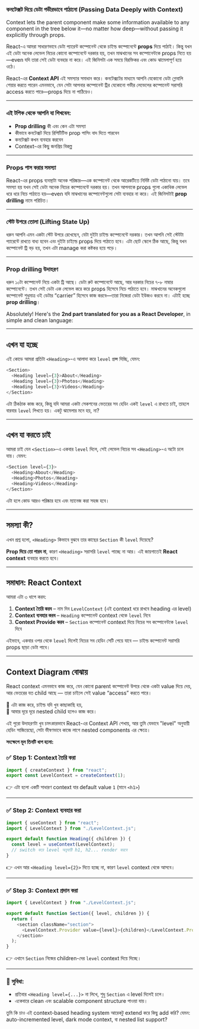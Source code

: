 ### কনটেক্সট দিয়ে ডেটা গভীরভাবে পাঠানো (Passing Data Deeply with Context)

Context lets the parent component make some information available to any component in the tree below it—no matter how deep—without passing it explicitly through props.

React-এ আমরা সাধারণভাবে ডেটা প্যারেন্ট কম্পোনেন্ট থেকে চাইল্ড কম্পোনেন্টে **props** দিয়ে পাঠাই। কিন্তু যখন এই ডেটা অনেক লেভেল নিচের কোনো কম্পোনেন্টে দরকার হয়, তখন মাঝখানের সব কম্পোনেন্টকে props নিতে হয়—even যদি তারা সেই ডেটা ব্যবহার না করে। এই জিনিসটা এক সময়ে বিরক্তিকর এবং কোড ঝামেলাপূর্ণ হয়ে ওঠে।

React-এর **Context API** এই সমস্যার সমাধান করে। কনটেক্সটের মাধ্যমে আপনি যেকোনো ডেটা গ্লোবালি শেয়ার করতে পারেন এমনভাবে, যেন সেটা আপনার কম্পোনেন্ট ট্রির যেকোনো গভীর লেভেলের কম্পোনেন্ট সরাসরি access করতে পারে—props দিয়ে না পাঠিয়েও।

---

### এই টপিক থেকে আপনি যা শিখবেন:

- **Prop drilling** কী এবং কেন এটা সমস্যা
- কীভাবে কনটেক্সট দিয়ে রিপিটিটিভ prop পাসিং বাদ দিতে পারবেন
- কনটেক্সট কখন ব্যবহার করবেন
- Context-এর কিছু জনপ্রিয় বিকল্প

---

### Props পাস করার সমস্যা

React-এর props ব্যবস্থাটা অনেক পরিষ্কার—এক কম্পোনেন্ট থেকে আরেকটিতে নির্দিষ্ট ডেটা পাঠানো যায়। তবে সমস্যা হয় যখন সেই ডেটা অনেক নিচের কম্পোনেন্টে দরকার হয়। তখন আপনাকে props গুলো একাধিক লেভেল ধরে ধরে নিচে পাঠাতে হয়—even যদি মাঝখানের কম্পোনেন্টগুলো সেটা ব্যবহার না করে। এই জিনিসটাই **prop drilling** নামে পরিচিত।

---

### স্টেট উপরে তোলা (Lifting State Up)

ধরুন আপনি এমন একটা স্টেট উপরে রেখেছেন, যেটা দুইটা চাইল্ড কম্পোনেন্টে দরকার। তখন আপনি সেই স্টেটটা প্যারেন্টে রাখতে বাধ্য হবেন এবং দুইটা চাইল্ডে props দিয়ে পাঠাতে হবে। এটা ছোট স্কেলে ঠিক আছে, কিন্তু যখন কম্পোনেন্ট ট্রি বড় হয়, তখন এটা manage করা কষ্টকর হয়ে পড়ে।

---

### Prop drilling উদাহরণ

ধরুন ১০টা কম্পোনেন্ট নিয়ে একটা ট্রি আছে। ডেটা রুট কম্পোনেন্টে আছে, আর দরকার নিচের ৭-৮ নাম্বার কম্পোনেন্টে। তখন সেই ডেটা এক লেভেল করে করে props হিসেবে নিচে পাঠাতে হবে। মাঝখানের অনেকগুলো কম্পোনেন্ট শুধুমাত্র ওই ডেটার “carrier” হিসেবে কাজ করবে—তারা নিজেরা ডেটা ইউজও করবে না। এটাই হচ্ছে **prop drilling**।

Absolutely! Here's the **2nd part translated for you as a React Developer**, in simple and clean language:

---

## এখন যা হচ্ছে

এই কোডে আমরা প্রতিটা `<Heading>`-এ আলাদা করে `level` প্রপ্স দিচ্ছি, যেমন:

```js
<Section>
  <Heading level={3}>About</Heading>
  <Heading level={3}>Photos</Heading>
  <Heading level={3}>Videos</Heading>
</Section>
```

এটা ঠিকঠাক কাজ করে, কিন্তু যদি আমরা একটা সেকশনের ভেতরের সব হেডিং একই `level` এ রাখতে চাই, তাহলে বারবার `level` লিখতে হয়। একটু ঝামেলার মনে হয়, না?

---

## এখন যা করতে চাই

আমরা চাই যেন `<Section>`-এ একবার `level` দিলে, সেই লেভেল নিচের সব `<Heading>`-এ অটো চলে যায়। যেমন:

```js
<Section level={3}>
  <Heading>About</Heading>
  <Heading>Photos</Heading>
  <Heading>Videos</Heading>
</Section>
```

এটা হলে কোড আরও পরিষ্কার হবে এবং ম্যানেজ করা সহজ হবে।

---

## সমস্যা কী?

এখন প্রশ্ন হলো, `<Heading>` কিভাবে বুঝবে তার কাছের `Section` কী `level` দিয়েছে?

**Prop দিয়ে তো পারব না**, কারণ `<Heading>` সরাসরি `level` পাচ্ছে না আর। এই জায়গাতেই **React context** ব্যবহার করতে হবে।

---

## সমাধান: React Context

আমরা এটা ৩ ধাপে করব:

1. **Context তৈরি করব** – নাম দিব `LevelContext` (এই context ধরে রাখবে heading এর level)
2. **Context ব্যবহার করব** – `Heading` কম্পোনেন্ট context থেকে `level` নিবে
3. **Context Provide করব** – `Section` কম্পোনেন্ট context দিয়ে নিচের সব কম্পোনেন্টকে `level` দিবে

এইভাবে, একবার ওপর থেকে `level` দিলেই নিচের সব হেডিং সেটি পেয়ে যাবে — চাইল্ড কম্পোনেন্ট সরাসরি props ছাড়া ডেটা পাবে।

---

## Context Diagram বোঝায়

React context এমনভাবে কাজ করে, যেন কোনো parent কম্পোনেন্ট উপরে থেকে একটা value দিয়ে দেয়, আর ভেতরের যত child আছে — তারা চাইলে সেই value “access” করতে পারে।

🔸 এটা কাজ করে, চাইল্ড যদি খুব কাছাকাছি হয়,  
🔸 আবার দূরে দূরে nested child হলেও কাজ করে।

এই পুরো উদাহরণটা খুব চমৎকারভাবে React-এর Context API শেখায়, আর তুমি যেভাবে "level" অনুযায়ী হেডিং সাজিয়েছো, সেটা ভীষণভাবে কাজে লাগে nested components এর ক্ষেত্রে।

**সংক্ষেপে মূল তিনটি ধাপ হলো:**

### ✅ Step 1: Context তৈরি করা

```js
import { createContext } from "react";
export const LevelContext = createContext(1);
```

👉 এটা হলো একটি সাধারণ context যার default value `1` (মানে `<h1>`)

---

### ✅ Step 2: Context ব্যবহার করা

```js
import { useContext } from "react";
import { LevelContext } from "./LevelContext.js";

export default function Heading({ children }) {
  const level = useContext(LevelContext);
  // switch করে level অনুযায়ী h1, h2... render করবে
}
```

👉 এখন আর `<Heading level={2}>` দিতে হচ্ছে না, কারণ `level` context থেকে আসবে।

---

### ✅ Step 3: Context প্রদান করা

```js
import { LevelContext } from "./LevelContext.js";

export default function Section({ level, children }) {
  return (
    <section className="section">
      <LevelContext.Provider value={level}>{children}</LevelContext.Provider>
    </section>
  );
}
```

👉 এখানে `Section` নিজের children-দের `level` context দিয়ে দিচ্ছে।

---

### 📌 সুবিধা:

- প্রতিবার `<Heading level={...}>` না লিখে, শুধু `Section` এ level দিলেই চলে।
- একেবারে clean এবং scalable component structure পাওয়া যায়।

তুমি কি চাও এই context-based heading system আরেকটু extend করে কিছু add করি? যেমন: auto-incremented level, dark mode context, বা nested list support?

<Donate/>
<GiscusComments
  repo="codedbyMojnu/react-bangla-tutorial"
  repoId="R_kgDOLDE87Q"
  category="General"
  categoryId="DIC_kwDOLDE87c4CtCIY"
  mapping="pathname"
  inputPosition="top"
  theme="preferred_color_scheme"
  lang="en"
/>